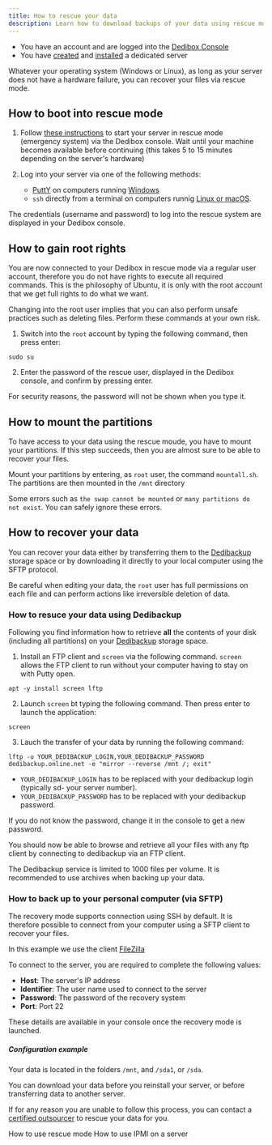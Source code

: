 ```yaml
---
title: How to rescue your data
description: Learn how to download backups of your data using rescue mode.
---
```


<Message type="requirement">

  - You have an account and are logged into the [Dedibox Console](https://console.online.net)
  - You have [created](/dedibox/dedicated-servers/how-to/order-a-server) and [installed](/dedibox/dedicated-servers/how-to/install-a-server) a dedicated server

</Message>

Whatever your operating system (Windows or Linux), as long as your server does not have a hardware failure, you can recover your files via rescue mode.

## How to boot into rescue mode

1. Follow [these instructions](/ddedibox/dedicated-servers/how-to/use-rescue-mode) to start your server in rescue mode (emergency system) via the Dedibox console.
   Wait until your machine becomes available before continuing (this takes 5 to 15 minutes depending on the server's hardware)

2. Log into your server via one of the following methods:
   * [PuttY](http://the.earth.li/~sgtatham/putty/latest/x86/putty.exe) on computers running [Windows](https://www.scaleway.com/en/docs/dedibox/dedicated-servers/how-to/connect-to-server/#from-windows)
   * `ssh` directly from a terminal on computers runnig [Linux or macOS](/dedibox/dedicated-servers/how-to/connect-to-server/#from-osx-(mac)-and-linux).

<Message type="tip">

The credentials (username and password) to log into the rescue system are displayed in your Dedibox console. 

</Message>

## How to gain root rights

You are now connected to your Dedibox in rescue mode via a regular user account, therefore you do not have rights to execute all required commands.
This is the philosophy of Ubuntu, it is only with the root account that we get full rights to do what we want.

<Message type="important">

Changing into the root user implies that you can also perform unsafe practices such as deleting files.
Perform these commands at your own risk.

</Message>


1. Switch into the `root` account by typing the following command, then press enter:

  ```
  sudo su
  ```

2. Enter the password of the rescue user, displayed in the Dedibox console, and confirm by pressing enter. 

  <Message type="tip">

  For security reasons, the password will not be shown when you type it.

  </Message>

## How to mount the partitions

To have access to your data using the rescue moude, you have to mount your partitions.
If this step succeeds, then you are almost sure to be able to recover your files.

Mount your partitions by entering, as `root` user, the command `mountall.sh`.  
The partitions are then mounted in the `/mnt` directory

<Message type="note">

Some errors such as `the swap cannot be mounted` or `many partitions do not exist`. You can safely ignore these errors. 

</Message> 

## How to recover your data

You can recover your data either by transferring them to the [Dedibackup](https://www.scaleway.com/en/dedibox/storage/dedibackup/) storage space or by downloading it directly to your local computer using the SFTP protocol.

<Message type="important">

Be careful when editing your data, the `root` user has full permissions on each file and can perform actions like irreversible deletion of data.

</Message>

###  How to resuce your data using Dedibackup

Following you find information how to retrieve **all** the contents of your disk (including all partitions) on your [Dedibackup](https://www.scaleway.com/en/dedibox/storage/dedibackup/) storage space.

1. Install an FTP client and `screen` via the following command. `screen` allows the FTP client to run without your computer having to stay on with Putty open.

  ```
  apt -y install screen lftp
  ```

2. Launch `screen` bt typing the following command. Then press enter to launch the application:

  ```
  screen
  ```

3. Lauch the transfer of your data by running the following command:

  ```
  lftp -u YOUR_DEDIBACKUP_LOGIN,YOUR_DEDIBACKUP_PASSWORD dedibackup.online.net -e "mirror --reverse /mnt /; exit"
  ```

  * `YOUR_DEDIBACKUP_LOGIN` has to be replaced with your dedibackup login (typically sd- your server number).
  * `YOUR_DEDIBACKUP_PASSWORD` has to be replaced with your dedibackup password.

  <Message type="tip">

  If you do not know the password, change it in the console to get a new password.

  </Message>

You should now be able to browse and retrieve all your files with any ftp client by connecting to dedibackup via an FTP client.

<Message type="tip">

The Dedibackup service is limited to 1000 files per volume. It is recommended to use archives when backing up your data.

</Message>


### How to back up to your personal computer (via SFTP)

The recovery mode supports connection using SSH by default. It is therefore possible to connect from your computer using a SFTP client to recover your files.

In this example we use the client [FileZilla](en/web/web-hosting/tutorials/ftp/configure-filezilla)

To connect to the server, you are required to complete the following values:

*  **Host**: The server's IP address
*  **Identifier**: The user name used to connect to the server
*  **Password**: The password of the recovery system
*  **Port**: Port 22

<Message type="tip">

These details are available in your console once the recovery mode is launched.

</Message>

##### Configuration example

<Lightbox src="sftp.png"  alt="" /> 


Your data is located in the folders `/mnt`, and `/sda1`, or `/sda`.

You can download your data before you reinstall your server, or before transferring data to another server.

<Message type="tip">

If for any reason you are unable to follow this process, you can contact a [certified outsourcer](https://www.scaleway.com/en/dedibox/outsourcing/) to rescue your data for you.

</Message>

<Navigation title="See Also">
  <PreviousButton to="/dedibox/dedicated-servers/how-to/use-rescue-mode/">How to use rescue mode</PreviousButton>
  <NextButton to="/dedibox/dedicated-servers/how-to/use-ipmi-on-server/">How to use IPMI on a server</NextButton>
</Navigation>
